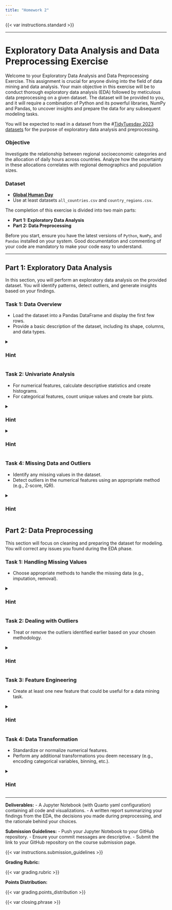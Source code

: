 ```yaml
---
title: "Homework 2"
---
```


{{< var instructions.standard >}}

------------------------------------------------------------------------

# Exploratory Data Analysis and Data Preprocessing Exercise

Welcome to your Exploratory Data Analysis and Data Preprocessing Exercise. This assignment is crucial for anyone diving into the field of data mining and data analysis. Your main objective in this exercise will be to conduct thorough exploratory data analysis (EDA) followed by meticulous data preprocessing on a given dataset. The dataset will be provided to you, and it will require a combination of Python and its powerful libraries, NumPy and Pandas, to uncover insights and prepare the data for any subsequent modeling tasks.

You will be expected to read in a dataset from the #[TidyTuesday 2023 datasets](https://github.com/rfordatascience/tidytuesday/tree/master/data/2023) for the purpose of exploratory data analysis and preprocessing. 

### Objective
Investigate the relationship between regional socioeconomic categories and the allocation of daily hours across countries. Analyze how the uncertainty in these allocations correlates with regional demographics and population sizes.

### Dataset

- [**Global Human Day**](https://github.com/rfordatascience/tidytuesday/tree/master/data/2023/2023-09-12)
- Use at least datasets `all_countries.csv` and `country_regions.csv`. 

The completion of this exercise is divided into two main parts:

- **Part 1: Exploratory Data Analysis**
- **Part 2: Data Preprocessing**

Before you start, ensure you have the latest versions of `Python`, `NumPy`, and `Pandas` installed on your system. Good documentation and commenting of your code are mandatory to make your code easy to understand.

---

## Part 1: Exploratory Data Analysis 

In this section, you will perform an exploratory data analysis on the provided dataset. You will identify patterns, detect outliers, and generate insights based on your findings.

### Task 1: Data Overview 
- Load the dataset into a Pandas DataFrame and display the first few rows.
- Provide a basic description of the dataset, including its shape, columns, and data types.

<details>
  <summary><h3><b>Hint</b></h3></summary>

- Use functions like `.head()`, `.shape`, `.columns`, and `.dtypes` to get an overview of your DataFrame.
- Remember that `.info()` can be used to get a concise summary of the DataFrame including the non-null count and type of each column.

</details>

### Task 2: Univariate Analysis 
- For numerical features, calculate descriptive statistics and create histograms.
- For categorical features, count unique values and create bar plots.

<details>
  <summary><h3><b>Hint</b></h3></summary>

- Use `.describe()` for a quick statistical summary of the numerical features.
- Utilize `matplotlib` or `seaborn` libraries to create histograms (`hist()` or `sns.histplot()`).
- For categorical data, `value_counts()` can help in understanding the distribution of classes, and you can plot the results using `bar()` or `sns.countplot()`.

</details>

 

<details>
  <summary><h3><b>Hint</b></h3></summary>

- When creating scatter plots with `plt.scatter()` or `sns.scatterplot()`, it might be helpful to color points by a third categorical variable using the hue parameter in Seaborn.
- Use `sns.boxplot()` to create boxplots. Consider using the hue parameter if you have sub-categories within your categorical variable.

</details>

### Task 4: Missing Data and Outliers 
- Identify any missing values in the dataset.
- Detect outliers in the numerical features using an appropriate method (e.g., Z-score, IQR).

<details>
  <summary><h3><b>Hint</b></h3></summary>

- The `.isnull()` method chained with `.sum()` can help identify missing values.
- Consider using the `scipy.stats` module for Z-score computation or the `IQR` which is the range between the first and third quartile of your data distribution for outlier detection.

</details>

## Part 2: Data Preprocessing 

This section will focus on cleaning and preparing the dataset for modeling. You will correct any issues you found during the EDA phase.

### Task 1: Handling Missing Values 
- Choose appropriate methods to handle the missing data (e.g., imputation, removal).

<details>
  <summary><h3><b>Hint</b></h3></summary>

- Imputation methods could involve using `.fillna()` with measures like mean (`data.mean()`) for numerical columns and mode (`data.mode().iloc[0]`) for categorical columns.
- For removal, `.dropna()` is straightforward but consider the impact on your dataset size.

</details>

### Task 2: Dealing with Outliers 
- Treat or remove the outliers identified earlier based on your chosen methodology.

<details>
  <summary><h3><b>Hint</b></h3></summary>

- For outlier removal, you may use boolean indexing based on Z-scores or IQR to filter your data.
- If you don't want to remove outliers, consider transforming them using methods such as log transformation.

</details>

### Task 3: Feature Engineering 
- Create at least one new feature that could be useful for a data mining task.

<details>
  <summary><h3><b>Hint</b></h3></summary>

- Think about the domain knowledge related to your dataset that could suggest new features. For instance, if you have date-time information, extracting the day of the week could be useful.
- Also, combining features, if relevant, to create ratios or differences can often reveal useful insights.

</details>

### Task 4: Data Transformation 
- Standardize or normalize numerical features.
- Perform any additional transformations you deem necessary (e.g., encoding categorical variables, binning, etc.).

<details>
  <summary><h3><b>Hint</b></h3></summary>

- For scaling, `StandardScaler` or `MinMaxScaler` from `sklearn.preprocessing` can be applied to numerical features.
- For normalization, `np.log1p()` (log(1+x)) can help in managing skewed data.
- Use `pd.get_dummies()` or `LabelEncoder`/`OneHotEncoder` from `sklearn.preprocessing` for encoding categorical variables.

</details>

---

**Deliverables:**
- A Jupyter Notebook (with Quarto yaml configuration) containing all code and visualizations.
- A written report summarizing your findings from the EDA, the decisions you made during preprocessing, and the rationale behind your choices.

**Submission Guidelines:**
- Push your Jupyter Notebook to your GitHub repository.
- Ensure your commit messages are descriptive.
- Submit the link to your GitHub repository on the course submission page.

{{< var instructions.submission_guidelines >}}

**Grading Rubric:** 

{{< var grading.rubric >}}

**Points Distribution:** 

{{< var grading.points_distribution >}}

{{< var closing.phrase >}}
